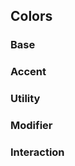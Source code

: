 [//]: # (The addon-docs blocks do not have official docs yet.)
[//]: # (They are being worked on https://github.com/storybookjs/storybook/issues/9133)
[//]: # (The list of available components can be found here:)
[//]: # (https://github.com/storybookjs/storybook/blob/master/addons/docs/src/blocks/index.ts)

<Meta title="Design Tokens/Colors" />

## Colors

### Base

<Story name="Base">
    <TokenSection tokens={color.base} />
</Story>

### Accent

<Story name="Accent">
    <TokenSection tokens={color.accent} />
</Story>

### Utility

<Story name="Utility">
    <TokenSection tokens={color.utility} />
</Story>

### Modifier

<Story name="Modifier">
    <TokenSection tokens={color.modifier} />
</Story>

### Interaction

<Story name="Interaction">
    <TokenSection tokens={color.interaction} />
</Story>
